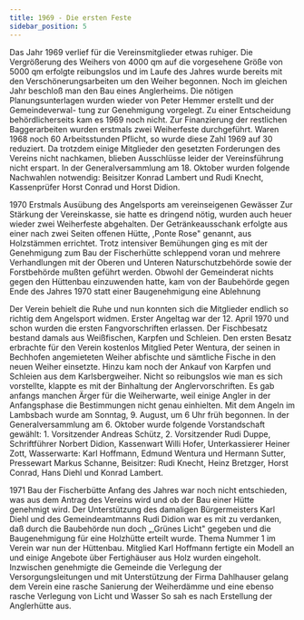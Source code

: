 ```yaml
---
title: 1969 - Die ersten Feste
sidebar_position: 5
---
```


Das Jahr 1969 verlief für die Vereinsmitglieder etwas ruhiger. Die Vergrößerung des
Weihers von 4000 qm auf die vorgesehene Größe von 5000 qm erfolgte reibungslos und im
Laufe des Jahres wurde bereits mit den Verschönerungsarbeiten um den Weiher
begonnen. Noch im gleichen Jahr beschloß man den Bau eines Anglerheims. Die nötigen
Planungsunterlagen wurden wieder von Peter Hemmer erstellt und der Gemeindeverwal-
tung zur Genehmigung vorgelegt. Zu einer Entscheidung behördlicherseits kam es 1969
noch nicht. Zur Finanzierung der restlichen Baggerarbeiten wurden erstmals zwei
Weiherfeste durchgeführt.
Waren 1968 noch 60 Arbeitsstunden Pflicht, so wurde diese Zahl 1969 auf 30 reduziert.
Da trotzdem einige Mitglieder den gesetzten Forderungen des Vereins nicht nachkamen,
blieben Ausschlüsse leider der Vereinsführung nicht erspart.
In der Generalversammlung am 18. Oktober wurden folgende Nachwahlen notwendig:
Beisitzer Konrad Lambert und Rudi Knecht, Kassenprüfer Horst Conrad und Horst
Didion.


1970
Erstmals Ausübung des Angelsports am vereinseigenen Gewässer
Zur Stärkung der Vereinskasse, sie hatte es dringend nötig, wurden auch heuer wieder
zwei Weiherfeste abgehalten. Der Getränkeausschank erfolgte aus einer nach zwei
Seiten offenen Hütte, ,Ponte Rose" genannt, aus Holzstämmen errichtet. Trotz intensiver
Bemühungen ging es mit der Genehmigung zum Bau der Fischerhütte schleppend voran
und mehrere Verhandlungen mit der Oberen und Unteren Naturschutzbehörde sowie der
Forstbehörde mußten geführt werden. Obwohl der Gemeinderat nichts gegen den
Hüttenbau
einzuwenden hatte, kam von der Baubehörde gegen Ende des Jahres 1970
statt einer Baugenehmigung eine Ablehnung

Der Verein behielt die Ruhe und nun konnten sich die Mitglieder endlich so richtig dem
Angelsport widmen. Erster Angeltag war der 12. April 1970 und schon wurden die ersten
Fangvorschriften erlassen. Der Fischbesatz bestand damals aus Weißfischen, Karpfen
und Schleien. Den ersten Besatz erbrachte für den Verein kostenlos Mitglied Peter
Wentura, der seinen in Bechhofen angemieteten Weiher abfischte und sämtliche Fische
in den neuen Weiher einsetzte. Hinzu kam noch der Ankauf von Karpfen und Schleien aus
dem Karlsbergweiher. Nicht so reibungslos wie man es sich vorstellte, klappte es mit der
Binhaltung der Anglervorschriften. Es gab anfangs manchen Ärger für die Weiherwarte,
weil einige Angler in der Anfangsphase die Bestimmungen nicht genau einhielten. Mit
dem Angeln im Lambsbach wurde am Sonntag, 9. August, um 6 Uhr früh begonnen.
In der Generalversammlung am 6. Oktober wurde folgende Vorstandschaft gewählt: 1.
Vorsitzender Andreas Schütz, 2. Vorsitzender Rudi Duppe, Schriftführer Norbert Didion,
Kassenwart Willi Hofer, Unterkassierer Heiner Zott, Wasserwarte: Karl Hoffmann,
Edmund Wentura und Hermann Sutter, Pressewart Markus Schanne, Beisitzer: Rudi
Knecht, Heinz Bretzger, Horst Conrad, Hans Diehl und Konrad Lambert.

1971
Bau der Fischerbütte
Anfang des Jahres war noch nicht entschieden, was aus dem Antrag des Vereins wird
und ob der Bau einer Hütte genehmigt wird. Der Unterstützung des damaligen
Bürgermeisters Karl Diehl und des
Gemeindeamtmanns Rudi Didion war es mit zu
verdanken, daß durch die Baubehörde nun doch „,Grünes Licht" gegeben und die
Baugenehmigung für eine Holzhütte erteilt wurde.
Thema Nummer 1 im Verein war nun der Hüttenbau. Mitglied Karl Hoffmann fertigte ein
Modell an und einige Angebote über Fertighäuser aus Holz wurden eingeholt. Inzwischen
genehmigte die Gemeinde die Verlegung der Versorgungsleitungen und mit Unterstützung
der Firma Dahlhauser gelang dem Verein eine rasche Sanierung der Weiherdämme und
eine ebenso rasche Verlegung von Licht und Wasser
So sah es nach Erstellung der Anglerhütte aus.